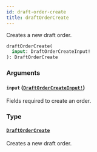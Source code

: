 ```yaml
---
id: draft-order-create
title: draftOrderCreate
---
```


Creates a new draft order.

```graphql
draftOrderCreate(
  input: DraftOrderCreateInput!
): DraftOrderCreate

```

### Arguments

#### `input` ([`DraftOrderCreateInput!`](/developer/api-reference/inputs/draft-order-create-input.mdx))

Fields required to create an order.

### Type

#### [`DraftOrderCreate`](/developer/api-reference/objects/draft-order-create.mdx)

Creates a new draft order.
